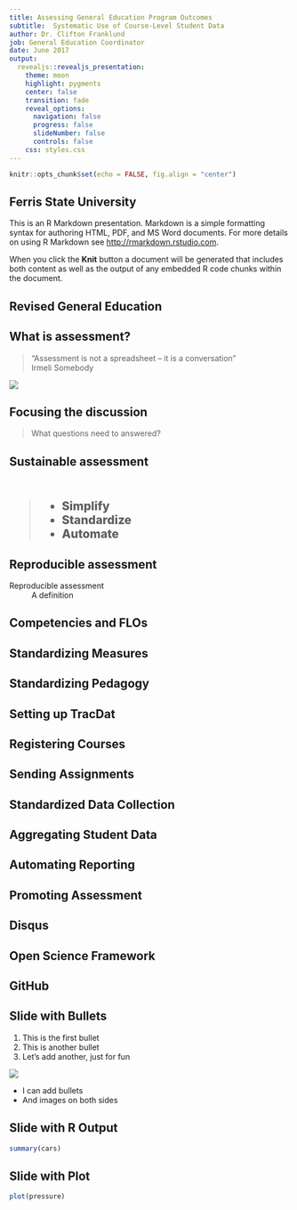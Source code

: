 ```yaml
---
title: Assessing General Education Program Outcomes
subtitle:  Systematic Use of Course-Level Student Data
author: Dr. Clifton Franklund
job: General Education Coordinator
date: June 2017
output:
  revealjs::revealjs_presentation:
    theme: moon
    highlight: pygments
    center: false
    transition: fade
    reveal_options:
      navigation: false
      progress: false
      slideNumber: false
      controls: false
    css: styles.css
---
```


```r
knitr::opts_chunk$set(echo = FALSE, fig.align = "center")
```

## Ferris State University
This is an R Markdown presentation. Markdown is a simple formatting syntax for authoring HTML, PDF, and MS Word documents. For more details on using R Markdown see <http://rmarkdown.rstudio.com>.

When you click the **Knit** button a document will be generated that includes both content as well as the output of any embedded R code chunks within the document.

## Revised General Education

## What is assessment?
<blockquote>"Assessment is not a spreadsheet -- it is a conversation"<br />Irmeli Somebody</blockquote>
<section class = "plain">
![](images/GREEK_KEY.png)
</section>

## Focusing the discussion
> What questions need to answered?

## Sustainable assessment
<br  /> 
<div style="font-size: 1.5em; font-weight: 800;">
>- Simplify  
>- Standardize  
>- Automate  

</div>

## Reproducible assessment
<dl>
<dt>Reproducible assessment</dt>
<dd>A definition</dd>
</dl>
## Competencies and FLOs

## Standardizing Measures

## Standardizing Pedagogy

## Setting up TracDat

## Registering Courses

## Sending Assignments

## Standardized Data Collection

## Aggregating Student Data

## Automating Reporting

## Promoting Assessment

## Disqus

## Open Science Framework

## GitHub

## Slide with Bullets
<div id="left">
1. This is the first bullet
1. This is another bullet
1. Let's add another, just for fun
</div>
<div id="right">
![](images/logo.png)  

- I can add bullets  
- And images on both sides
</div>

## Slide with R Output

```r
summary(cars)
```

## Slide with Plot
<section class = "plain">
```r
plot(pressure)
```
</section>

